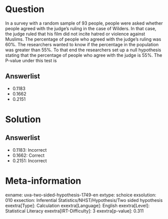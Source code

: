 Question
========

In a survey with a random sample of 93 people, people were asked whether people agreed with the judge's ruling in the case of Wilders. In that case, the judge ruled that his film did not incite hatred or violence against Muslims. The percentage of people who agreed with the judge's ruling was 60%. The researchers wanted to know if the percentage in the population was greater than 55%. To that end the researchers set up a null hypothesis stating that the percentage of people who agree with the judge is 55%. The P-value under this test is

Answerlist
----------

* 0.1183
* 0.1662
* 0.2151

Solution
========

Answerlist
----------

* 0.1183: Incorrect
* 0.1662: Correct
* 0.2151: Incorrect

Meta-information
================
exname: uva-two-sided-hypothesis-1749-en
extype: schoice
exsolution: 010
exsection: Inferential Statistics/NHST/Hypothesis/Two sided hypothesis
exextra[Type]: Calculation
exextra[Language]: English
exextra[Level]: Statistical Literacy
exextra[IRT-Difficulty]: 3
exextra[p-value]: 0.311
